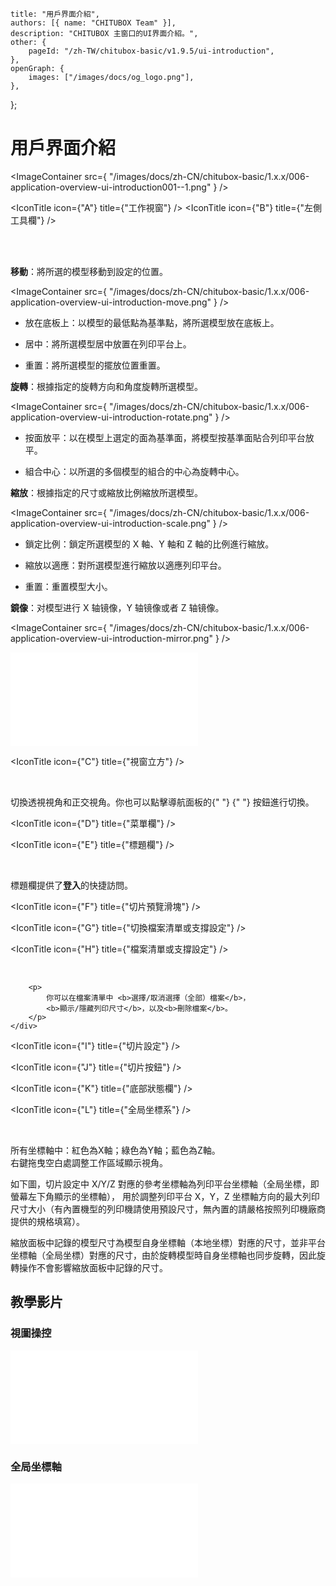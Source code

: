 
	title: "用戶界面介紹",
	authors: [{ name: "CHITUBOX Team" }],
	description: "CHITUBOX 主窗口的UI界面介紹。",
	other: {
		pageId: "/zh-TW/chitubox-basic/v1.9.5/ui-introduction",
	},
	openGraph: {
		images: ["/images/docs/og_logo.png"],
	},
};

# 用戶界面介紹

<ImageContainer
	src={
		"/images/docs/zh-CN/chitubox-basic/1.x.x/006-application-overview-ui-introduction001--1.png"
	}
/>

<IconTitle icon={"A"} title={"工作視窗"} />
<IconTitle icon={"B"} title={"左側工具欄"} />

<div style={{ display: "flex" }}>
	<div>&emsp;&emsp;&emsp;</div>
	<div>
		<div>
			<ImageContainer
				src={
					"/images/docs/zh-CN/chitubox-basic/1.x.x/006-application-overview-ui-introduction001b1.png"
				}
			/>
		</div>
		<br />
		<ImageComparison
			img1Src={"/images/docs/zh-CN/chitubox-basic/1.x.x/gif/005move.gif"}
			text1={"移動"}
			img2Src={
				"/images/docs/zh-CN/chitubox-basic/1.x.x/gif/006rotate.gif"
			}
			text2={"旋轉"}
		/>
		<ImageComparison
			img1Src={"/images/docs/zh-CN/chitubox-basic/1.x.x/gif/007scale.gif"}
			text1={"縮放"}
			img2Src={
				"/images/docs/zh-CN/chitubox-basic/1.x.x/gif/008mirror.gif"
			}
			text2={"鏡像"}
		/>
	</div>
</div>

**移動**：將所選的模型移動到設定的位置。

<ImageContainer
	src={
		"/images/docs/zh-CN/chitubox-basic/1.x.x/006-application-overview-ui-introduction-move.png"
	}
/>

-   放在底板上：以模型的最低點為基準點，將所選模型放在底板上。

-   居中：將所選模型居中放置在列印平台上。

-   重置：將所選模型的擺放位置重置。

**旋轉**：根據指定的旋轉方向和角度旋轉所選模型。

<ImageContainer
	src={
		"/images/docs/zh-CN/chitubox-basic/1.x.x/006-application-overview-ui-introduction-rotate.png"
	}
/>

-   按面放平：以在模型上選定的面為基準面，將模型按基準面貼合列印平台放平。

-   組合中心：以所選的多個模型的組合的中心為旋轉中心。

**縮放**：根據指定的尺寸或縮放比例縮放所選模型。

<ImageContainer
	src={
		"/images/docs/zh-CN/chitubox-basic/1.x.x/006-application-overview-ui-introduction-scale.png"
	}
/>

-   鎖定比例：鎖定所選模型的 X 軸、Y 軸和 Z 軸的比例進行縮放。

-   縮放以適應：對所選模型進行縮放以適應列印平台。

-   重置：重置模型大小。

**鏡像**：对模型进行 X 轴镜像，Y 轴镜像或者 Z 轴镜像。

<ImageContainer
	src={
		"/images/docs/zh-CN/chitubox-basic/1.x.x/006-application-overview-ui-introduction-mirror.png"
	}
/>

<BilibiliVideoContainer>
	<iframe
		src="//player.bilibili.com/player.html?aid=629966975&bvid=BV1cb4y1D7nS&cid=317749405&page=1"
		scrolling="no"
		border="0"
		frameborder="no"
		framespacing="0"
		allowfullscreen="true"
	></iframe>
</BilibiliVideoContainer>

<IconTitle icon={"C"} title={"視窗立方"} />

<div style={{ display: "flex" }}>
	<div>&emsp;&emsp;&emsp;</div>
	<div>
		<p>
			切換透視視角和正交視角。你也可以點擊導航面板的{" "}
			<ImageContainer
				src={
					"/images/docs/zh-CN/chitubox-basic/1.x.x/006-application-overview-setting-and-help00x1x.png"
				}
			/>{" "}
			按鈕進行切換。
			<ImageContainer
				src={
					"/images/docs/zh-CN/chitubox-basic/1.x.x/006-application-overview-setting-and-help00xx.png"
				}
			/>
		</p>
	</div>
</div>

<IconTitle icon={"D"} title={"菜單欄"} />

<IconTitle icon={"E"} title={"標題欄"} />

<div style={{ display: "flex" }}>
	<div>&emsp;&emsp;&emsp;</div>
	<div>
		<p>
			標題欄提供了<b>登入</b>的快捷訪問。
		</p>
	</div>
</div>

<IconTitle icon={"F"} title={"切片預覽滑塊"} />

<IconTitle icon={"G"} title={"切換檔案清單或支撐設定"} />

<IconTitle icon={"H"} title={"檔案清單或支撐設定"} />

<div style={{ display: "flex" }}>
	<div>&emsp;&emsp;&emsp;</div>
	<div>
		<ImageContainer
			src={
				"/images/docs/zh-CN/chitubox-basic/1.x.x/006-application-overview-ui-introduction001h-1.png"
			}
		/>

    	<p>
    		你可以在檔案清單中 <b>選擇/取消選擇（全部）檔案</b>，
    		<b>顯示/隱藏列印尺寸</b>，以及<b>刪除檔案</b>。
    	</p>
    </div>

</div>

<IconTitle icon={"I"} title={"切片設定"} />

<IconTitle icon={"J"} title={"切片按鈕"} />

<IconTitle icon={"K"} title={"底部狀態欄"} />

<IconTitle icon={"L"} title={"全局坐標系"} />

<div style={{ display: "flex" }}>
	<div>&emsp;&emsp;&emsp;</div>
	<div>
		<p>
			所有坐標軸中：紅色為X軸；綠色為Y軸；藍色為Z軸。
			<br />
			右鍵拖曳空白處調整工作區域顯示視角。
		</p>
		<ImageContainer
			src={
				"/images/docs/zh-CN/chitubox-basic/1.x.x/006-application-overview-ui-introduction001l-1.png"
			}
		/>
		<p>
			如下圖，切片設定中 X/Y/Z
			對應的參考坐標軸為列印平台坐標軸（全局坐標，即螢幕左下角顯示的坐標軸），
			用於調整列印平台 X，Y，Z
			坐標軸方向的最大列印尺寸大小（有內置機型的列印機請使用預設尺寸，無內置的請嚴格按照列印機廠商提供的規格填寫）。
		</p>
		<ImageContainer
			src={
				"/images/docs/zh-CN/chitubox-basic/1.x.x/006-application-overview-ui-introduction001l-2.png"
			}
		/>
	</div>
</div>

<Admonition type="note" title="注意">
	縮放面板中記錄的模型尺寸為模型自身坐標軸（本地坐標）對應的尺寸，並非平台坐標軸（全局坐標）對應的尺寸，由於旋轉模型時自身坐標軸也同步旋轉，因此旋轉操作不會影響縮放面板中記錄的尺寸。
</Admonition>

## 教學影片

### 視圖操控

<BilibiliVideoContainer>
	<iframe
		src="//player.bilibili.com/player.html?aid=374942223&bvid=BV1VZ4y1c7VK&cid=318609515&page=1"
		scrolling="no"
		border="0"
		frameborder="no"
		framespacing="0"
		allowfullscreen="true"
	></iframe>
</BilibiliVideoContainer>

### 全局坐標軸

<BilibiliVideoContainer>
	<iframe
		src="//player.bilibili.com/player.html?aid=247383975&bvid=BV1kv41187pn&cid=318722435&page=1"
		scrolling="no"
		border="0"
		frameborder="no"
		framespacing="0"
		allowfullscreen="true"
	></iframe>
</BilibiliVideoContainer>
